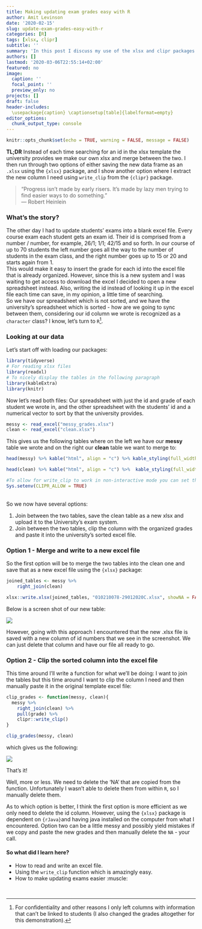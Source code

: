 ```yaml
---
title: Making updating exam grades easy with R
author: Amit Levinson
date: '2020-02-15'
slug: update-exam-grades-easy-with-r
categories: [R]
tags: [xlsx, clipr]
subtitle: ''
summary: 'In this post I discuss my use of the xlsx and clipr packages for optimizing how I updated students exams'
authors: []
lastmod: '2020-03-06T22:55:14+02:00'
featured: no
image:
  caption: ''
  focal_point: ''
  preview_only: no
projects: []
draft: false
header-includes:
  \usepackage{caption} \captionsetup[table]{labelformat=empty}
editor_options: 
  chunk_output_type: console
---
```


```r
knitr::opts_chunk$set(echo = TRUE, warning = FALSE, message = FALSE)
```

**TL;DR** Instead of each time searching for an id in the xlsx template the university provides we make our own xlsx and merge between the two. I then run through two options of either saving the new data frame as an `.xlsx` using the `{xlsx}` package, and I show another option where I extract the new column I need using `write_clip` from the `{clipr}` package.

> "Progress isn't made by early risers. It's made by lazy men trying to find easier ways to do something.” </br> ― Robert Heinlein

### What's the story?

The other day I had to update students' exams into a blank excel file. Every course exam each student gets an exam id. Their id is comprised from a number / number, for example, 26/1; 1/1; 42/15 and so forth. In our course of up to 70 students the left number goes all the way to the number of students in the exam class, and the right number goes up to 15 or 20 and starts again from 1.   
This would make it easy to insert the grade for each id into the excel file that is already organized. However, since this is a new system and I was waiting to get access to download the excel I decided to open a new spreadsheet instead. Also, writing the id instead of looking it up in the excel file each time can save, in my opinion, a little time of searching.   
So we have our spreadsheet which is not sorted, and we have the university's  spreadsheet which is sorted - how are we going to sync between them, considering our id column we wrote is recognized as a `character` class? I know, let's turn to `R`[^1]. 

### Looking at our data

Let's start off with loading our packages:

```r
library(tidyverse)
# For reading xlsx files
library(readxl)
# To nicely display the tables in the following paragraph
library(kableExtra)
library(knitr)
```

Now let's read both files: Our spreadsheet with just the id and grade of each student we wrote in, and the other spreadsheet with the students' id and a numerical vector to sort by that the university provides.

```r
messy <- read_excel("messy_grades.xlsx")
clean <- read_excel("clean.xlsx")
```

This gives us the following tables where on the left we have our **messy** table we wrote and on the right our **clean** table we want to merge to:

```r
head(messy) %>% kable("html", align = "c") %>% kable_styling(full_width = F, position = "float_left")

head(clean) %>% kable("html", align = "c") %>%  kable_styling(full_width = F, position = "right")

#To allow for write_clip to work in non-interactive mode you can set the #environment variable CLIPR_ALLOW = TRUE:
Sys.setenv(CLIPR_ALLOW = TRUE)
```

<br>
So we now have several options:

1. Join between the two tables, save the clean table as a new xlsx and upload it to the University's exam system.
2. Join between the two tables, clip the column with the organized grades and paste it  into the university's sorted excel file.


### Option 1 - Merge and write to a new excel file

So the first option will be to merge the two tables into the clean one and save that as a new excel file using the `{xlsx}` package:

```r
joined_tables <- messy %>% 
    right_join(clean)

xlsx::write.xlsx(joined_tables, "010210078-29012020C.xlsx", showNA = FALSE)
```

Below is a screen shot of our new table:

![](/img/ta_efficient/xl.png)

However, going with this approach I encountered that the new .xlsx file is saved with a new column of id numbers that we see in the screenshot. We can just delete that column and have our file all ready to go.

### Option 2 - Clip the sorted column into the excel file

This time around I'll write a function for what we'll be doing: I want to join the tables but this time around I want to clip the column I need and then manually paste it in the original template excel file:

```r
clip_grades <- function(messy, clean){
  messy %>% 
    right_join(clean) %>% 
    pull(grade) %>% 
    clipr::write_clip()
}

clip_grades(messy, clean)
```

which gives us the following:

![](/img/ta_efficient/clipgif.gif)

That's it!

Well, more or less. We need to delete the 'NA' that are copied from the function. Unfortunately I wasn't able to delete them from within `R`, so I manually delete them.

As to which option is better, I think the first option is more efficient as we only need to delete the id column. However, using the `{xlsx}` package is dependent on `{rJava}`and having java installed on the computer from what I encountered. Option two can be a little messy and possibly yield mistakes if we copy and paste the new grades and then manually delete the `NA` - your call.

#### So what did I learn here?

- How to read and write an excel file.
- Using the `write_clip` function which is amazingly easy.
- How to make updating exams easier :muscle:

</br>

[^1]: For confidentiality and other reasons I only left columns with information that can’t be linked to students (I also changed the grades altogether for this demonstration).